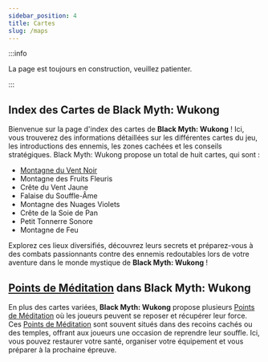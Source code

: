 ```yaml
---
sidebar_position: 4
title: Cartes
slug: /maps
---
```


:::info

La page est toujours en construction, veuillez patienter.

:::

## Index des Cartes de Black Myth: Wukong

Bienvenue sur la page d'index des cartes de **Black Myth: Wukong** ! Ici, vous trouverez des informations détaillées sur les différentes cartes du jeu, les introductions des ennemis, les zones cachées et les conseils stratégiques. Black Myth: Wukong propose un total de huit cartes, qui sont :

- [Montagne du Vent Noir](/docs/blackwindmountain)
- Montagne des Fruits Fleuris
- Crête du Vent Jaune
- Falaise du Souffle-Âme
- Montagne des Nuages Violets
- Crête de la Soie de Pan
- Petit Tonnerre Sonore
- Montagne de Feu

Explorez ces lieux diversifiés, découvrez leurs secrets et préparez-vous à des combats passionnants contre des ennemis redoutables lors de votre aventure dans le monde mystique de **Black Myth: Wukong** !

## [Points de Méditation](/docs/meditationspots) dans Black Myth: Wukong

En plus des cartes variées, **Black Myth: Wukong** propose plusieurs [Points de Méditation](/docs/meditationspots) où les joueurs peuvent se reposer et récupérer leur force. Ces [Points de Méditation](/docs/meditationspots) sont souvent situés dans des recoins cachés ou des temples, offrant aux joueurs une occasion de reprendre leur souffle. Ici, vous pouvez restaurer votre santé, organiser votre équipement et vous préparer à la prochaine épreuve.
